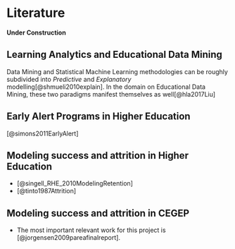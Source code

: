 # Literature {#littreview}

**Under Construction **

## Learning Analytics and Educational Data Mining
Data Mining and Statistical Machine Learning methodologies can be roughly subdivided into _Predictive_ and _Explanatory_ modelling[@shmueli2010explain].  In the domain on Educational Data Mining, these two paradigms manifest themselves as well[@hla2017Liu]

## Early Alert Programs in Higher Education
[@simons2011EarlyAlert]

## Modeling success and attrition in Higher Education
 - [@singell_RHE_2010ModelingRetention]
 - [@tinto1987Attrition] 

## Modeling success and attrition in CEGEP
 - The most important relevant work for this project is [@jorgensen2009pareafinalreport].
